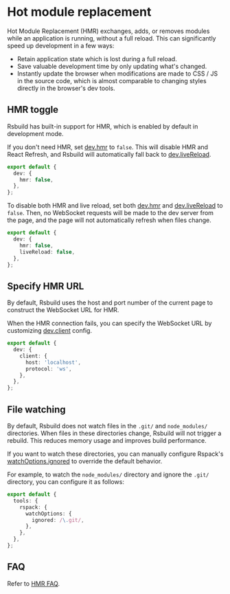 # Hot module replacement

Hot Module Replacement (HMR) exchanges, adds, or removes modules while an application is running, without a full reload. This can significantly speed up development in a few ways:

- Retain application state which is lost during a full reload.
- Save valuable development time by only updating what's changed.
- Instantly update the browser when modifications are made to CSS / JS in the source code, which is almost comparable to changing styles directly in the browser's dev tools.

## HMR toggle

Rsbuild has built-in support for HMR, which is enabled by default in development mode.

If you don't need HMR, set [dev.hmr](/config/dev/hmr) to `false`. This will disable HMR and React Refresh, and Rsbuild will automatically fall back to [dev.liveReload](/config/dev/live-reload).

```ts title="rsbuild.config.ts"
export default {
  dev: {
    hmr: false,
  },
};
```

To disable both HMR and live reload, set both [dev.hmr](/config/dev/hmr) and [dev.liveReload](/config/dev/live-reload) to `false`. Then, no WebSocket requests will be made to the dev server from the page, and the page will not automatically refresh when files change.

```ts title="rsbuild.config.ts"
export default {
  dev: {
    hmr: false,
    liveReload: false,
  },
};
```

## Specify HMR URL

By default, Rsbuild uses the host and port number of the current page to construct the WebSocket URL for HMR.

When the HMR connection fails, you can specify the WebSocket URL by customizing [dev.client](/config/dev/client) config.

```ts title="rsbuild.config.ts"
export default {
  dev: {
    client: {
      host: 'localhost',
      protocol: 'ws',
    },
  },
};
```

## File watching

By default, Rsbuild does not watch files in the `.git/` and `node_modules/` directories. When files in these directories change, Rsbuild will not trigger a rebuild. This reduces memory usage and improves build performance.

If you want to watch these directories, you can manually configure Rspack's [watchOptions.ignored](https://rspack.rs/config/watch#watchoptionsignored) to override the default behavior.

For example, to watch the `node_modules/` directory and ignore the `.git/` directory, you can configure it as follows:

```ts title="rsbuild.config.ts"
export default {
  tools: {
    rspack: {
      watchOptions: {
        ignored: /\.git/,
      },
    },
  },
};
```

## FAQ

Refer to [HMR FAQ](/guide/faq/hmr).
